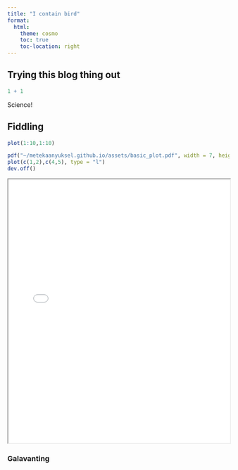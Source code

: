 ```yaml
---
title: "I contain bird"
format:
  html:
    theme: cosmo
    toc: true 
    toc-location: right
---
```


## Trying this blog thing out

```r
1 + 1
```

Science!

## Fiddling

```r
plot(1:10,1:10)

pdf("~/metekaanyuksel.github.io/assets/basic_plot.pdf", width = 7, height = 5)
plot(c(1,2),c(4,5), type = "l")
dev.off()
```

<iframe src="/assets/basic_plot.pdf" width="100%" height="600px">
  <p>Your browser does not support PDFs. 
     <a href="/assets/basic_plot.pdf">Download the PDF</a>.</p>
</iframe>

### Galavanting